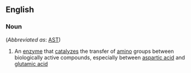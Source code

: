 ==English==

===Noun===
{{wikipedia}}
{{en-noun|head=[[aspartate]] [[transaminase]]|-}} (''Abbreviated as'': [[AST]])

# {{label|en|enzyme}} An [[enzyme]] that [[catalyze]]s the transfer of [[amino]] groups between biologically active compounds, especially between [[aspartic acid]] and [[glutamic acid]]